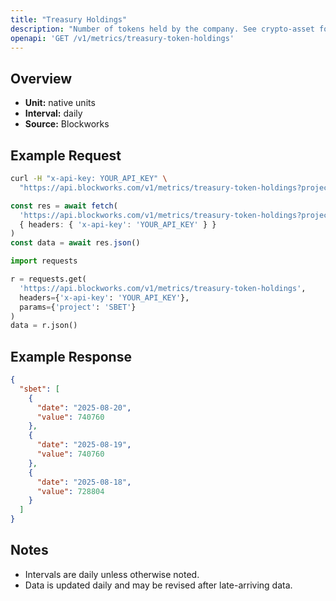 ```yaml
---
title: "Treasury Holdings"
description: "Number of tokens held by the company. See crypto-asset for asset indicator"
openapi: 'GET /v1/metrics/treasury-token-holdings'
---
```


## Overview

- **Unit:** native units
- **Interval:** daily
- **Source:** Blockworks

## Example Request

<CodeGroup>

```bash cURL
curl -H "x-api-key: YOUR_API_KEY" \
  "https://api.blockworks.com/v1/metrics/treasury-token-holdings?project=SBET"
```

```typescript TypeScript
const res = await fetch(
  'https://api.blockworks.com/v1/metrics/treasury-token-holdings?project=SBET',
  { headers: { 'x-api-key': 'YOUR_API_KEY' } }
)
const data = await res.json()
```

```python Python
import requests

r = requests.get(
  'https://api.blockworks.com/v1/metrics/treasury-token-holdings',
  headers={'x-api-key': 'YOUR_API_KEY'},
  params={'project': 'SBET'}
)
data = r.json()
```

</CodeGroup>

## Example Response

```json
{
  "sbet": [
    {
      "date": "2025-08-20",
      "value": 740760
    },
    {
      "date": "2025-08-19",
      "value": 740760
    },
    {
      "date": "2025-08-18",
      "value": 728804
    }
  ]
}
```

## Notes
- Intervals are daily unless otherwise noted.
- Data is updated daily and may be revised after late-arriving data.

